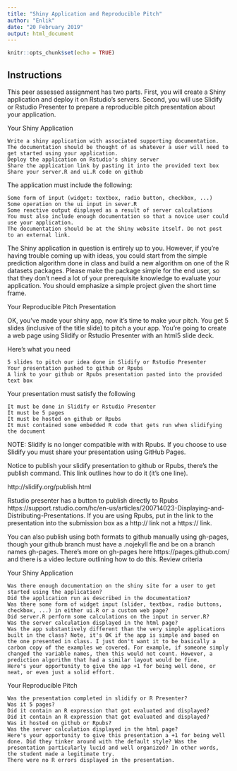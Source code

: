 ```yaml
---
title: "Shiny Application and Reproducible Pitch"
author: "Enlik"
date: "20 February 2019"
output: html_document
---
```


```r
knitr::opts_chunk$set(echo = TRUE)
```

## Instructions

This peer assessed assignment has two parts. First, you will create a Shiny application and deploy it on Rstudio's servers. Second, you will use Slidify or Rstudio Presenter to prepare a reproducible pitch presentation about your application.

Your Shiny Application

    Write a shiny application with associated supporting documentation. The documentation should be thought of as whatever a user will need to get started using your application.
    Deploy the application on Rstudio's shiny server
    Share the application link by pasting it into the provided text box
    Share your server.R and ui.R code on github

The application must include the following:

    Some form of input (widget: textbox, radio button, checkbox, ...)
    Some operation on the ui input in sever.R
    Some reactive output displayed as a result of server calculations
    You must also include enough documentation so that a novice user could use your application.
    The documentation should be at the Shiny website itself. Do not post to an external link.

The Shiny application in question is entirely up to you. However, if you're having trouble coming up with ideas, you could start from the simple prediction algorithm done in class and build a new algorithm on one of the R datasets packages. Please make the package simple for the end user, so that they don't need a lot of your prerequisite knowledge to evaluate your application. You should emphasize a simple project given the short time frame.

Your Reproducible Pitch Presentation

OK, you've made your shiny app, now it's time to make your pitch. You get 5 slides (inclusive of the title slide) to pitch a your app. You're going to create a web page using Slidify or Rstudio Presenter with an html5 slide deck.

Here's what you need

    5 slides to pitch our idea done in Slidify or Rstudio Presenter
    Your presentation pushed to github or Rpubs
    A link to your github or Rpubs presentation pasted into the provided text box

Your presentation must satisfy the following

    It must be done in Slidify or Rstudio Presenter
    It must be 5 pages
    It must be hosted on github or Rpubs
    It must contained some embedded R code that gets run when slidifying the document

NOTE: Slidify is no longer compatible with with Rpubs. If you choose to use Slidify you must share your presentation using GitHub Pages.

Notice to publish your slidify presentation to github or Rpubs, there's the publish command. This link outlines how to do it (it's one line).

http://slidify.org/publish.html

Rstudio presenter has a button to publish directly to Rpubs https://support.rstudio.com/hc/en-us/articles/200714023-Displaying-and-Distributing-Presentations. If you are using Rpubs, put in the link to the presentation into the submission box as a http:// link not a https:// link.

You can also publish using both formats to github manually using gh-pages, though your github branch must have a .nojekyll fle and be on a branch names gh-pages. There's more on gh-pages here https://pages.github.com/ and there is a video lecture outlining how to do this.
Review criteria

Your Shiny Application

    Was there enough documentation on the shiny site for a user to get started using the application?
    Did the application run as described in the documentation?
    Was there some form of widget input (slider, textbox, radio buttons, checkbox, ...) in either ui.R or a custom web page?
    Did server.R perform some calculations on the input in server.R?
    Was the server calculation displayed in the html page?
    Was the app substantively different than the very simple applications built in the class? Note, it's OK if the app is simple and based on the one presented in class. I just don't want it to be basically a carbon copy of the examples we covered. For example, if someone simply changed the variable names, then this would not count. However, a prediction algorithm that had a similar layout would be fine.
    Here's your opportunity to give the app +1 for being well done, or neat, or even just a solid effort.

Your Reproducible Pitch

    Was the presentation completed in slidify or R Presenter?
    Was it 5 pages?
    Did it contain an R expression that got evaluated and displayed?
    Did it contain an R expression that got evaluated and displayed?
    Was it hosted on github or Rpubs?
    Was the server calculation displayed in the html page?
    Here's your opportunity to give this presentation a +1 for being well done. Did they tinker around with the default style? Was the presentation particularly lucid and well organized? In other words, the student made a legitimate try.
    There were no R errors displayed in the presentation.


